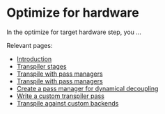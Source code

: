 # Optimize for hardware

In the optimize for target hardware step, you ...

Relevant pages:

* [Introduction](./transpile)
* [Transpiler stages](./transpiler-stages)
* [Transpile with pass managers](./transpile-with-pass-managers)
* [Transpile with pass managers](./transpile-with-pass-managers)
* [Create a pass manager for dynamical decoupling](./dynamical-decoupling-pass-manager)
* [Write a custom transpiler pass](./custom-transpiler-pass)
* [Transpile against custom backends](./custom-backend)
